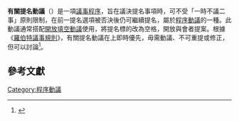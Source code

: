 {{Infobox motion
 | name = 有關提名動議
 | class = I
 | inorder = 即時優先
 | seconded = 需要
 | debatable = 可以
 | amendable = 不可以
 | voterequired = 半數通過
 | reconsidered = 不可以
 }}
'''有關提名動議'''（{{lang|en|Motions relating to nominations}}）是一項[[議事程序|議事程序]]，旨在議決提名事項時，可不受「一時不議二事」原則限制，在前一提名選項被否決後仍可繼續提名，屬於[[程序動議|程序動議]]的一種。此動議通常搭配[[開放填空動議|開放填空動議]]使用，將提名標的改為空格，開放與會者提案。根據《[[羅伯特議事規則|羅伯特議事規則]]》，有關提名動議在{{Link-en|位階 (議事學)|Floor (legislative)|位階}}上即時優先，毋需動議、不可重提或修正，但可以討論<ref name="RONR">{{Cite book|author=Henry M. Robert|coauthor=Daniel H. Honemann; Thomas J. Balch; William J. Evans; Sarah Corbin Robert|title=''Robert's Rules of Order: Newly Revised''|publisher=Da Capo Press|edition=10|language=en|isbn=073820384X|pages=416|date=2010年11月}}</ref>。

== 參考文獻 ==
{{reflist}}

{{Parliamentary Procedure}}
[[Category:程序動議|Category:程序動議]]
